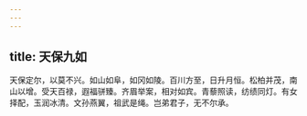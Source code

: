 ```yaml
---
---
---
```

title: 天保九如
---







天保定尔，以莫不兴。如山如阜，如冈如陵。百川方至，日升月恒。松柏并茂，南山以增。受天百禄，遐福骈臻。齐眉举案，相对如宾。青藜照读，纺绩同灯。有女择配，玉润冰清。文孙燕翼，祖武是绳。岂弟君子，无不尔承。
